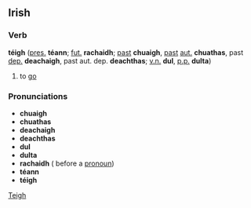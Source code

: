 ==Irish==
===Verb===
'''téigh''' ([[present|pres.]] '''téann'''; [[future|fut.]] '''rachaidh'''; [[past]] '''chuaigh''', [[past]] [[autonomous|aut.]] '''chuathas''', past [[dependent|dep.]] '''deachaigh''', past aut. dep. '''deachthas'''; [[verbal noun|v.n.]] '''dul''', [[past participle|p.p.]] '''dulta''')

#to [[go]]

===Pronunciations===
*'''chuaigh''' {{IPA|[xu&#601;j]}}
*'''chuathas''' {{IPA|[&#712;xu&#601;h&#601;s]}}
*'''deachaigh''' {{IPA|[&#712;d&#690;axi&#720;]}}
*'''deachthas''' {{IPA|[&#712;d&#690;ax&#601;s]}}
*'''dul''' {{IPA|[dul]}}
*'''dulta''' {{IPA|[&#712;dult&#601;]}}
*'''rachaidh''' {{IPA|[&#712;raxi&#720;]}} ({{IPA|[&#712;rax&#601;]}} before a [[pronoun]])
*'''téann''' {{IPA|[t&#690;e&#720;n]}}
*'''téigh''' {{IPA|[t&#690;e&#720;j]}}

[[Category:Irish language|Teigh]]